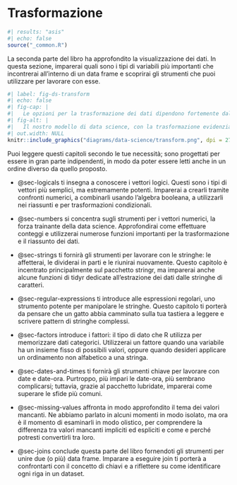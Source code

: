 # Trasformazione {#sec-transform-intro .unnumbered}

```r
#| results: "asis"
#| echo: false
source("_common.R")
```

La seconda parte del libro ha approfondito la visualizzazione dei dati. In questa sezione, imparerai quali sono i tipi di variabili più importanti che incontrerai all'interno di un data frame e scoprirai gli strumenti che puoi utilizzare per lavorare con esse.

```r
#| label: fig-ds-transform
#| echo: false
#| fig-cap: |
#|   Le opzioni per la trasformazione dei dati dipendono fortemente dal tipo di dati coinvolto, che è l'argomento principale di questa parte del libro.
#| fig-alt: |
#|   Il nostro modello di data science, con la trasformazione evidenziata in blu.
#| out.width: NULL
knitr::include_graphics("diagrams/data-science/transform.png", dpi = 270)
```

Puoi leggere questi capitoli secondo le tue necessità; sono progettati per essere in gran parte indipendenti, in modo da poter essere letti anche in un ordine diverso da quello proposto.

-   @sec-logicals ti insegna a conoscere i vettori logici. Questi sono i tipi di vettori più semplici, ma estremamente potenti. Imparerai a crearli tramite confronti numerici, a combinarli usando l'algebra booleana, a utilizzarli nei riassunti e per trasformazioni condizionali.

-   @sec-numbers si concentra sugli strumenti per i vettori numerici, la forza trainante della data science. Approfondirai come effettuare conteggi e utilizzerai numerose funzioni importanti per la trasformazione e il riassunto dei dati.

-   @sec-strings ti fornirà gli strumenti per lavorare con le stringhe: le affetterai, le dividerai in parti e le riunirai nuovamente. Questo capitolo è incentrato principalmente sul pacchetto stringr, ma imparerai anche alcune funzioni di tidyr dedicate all'estrazione dei dati dalle stringhe di caratteri.

-   @sec-regular-expressions ti introduce alle espressioni regolari, uno strumento potente per manipolare le stringhe. Questo capitolo ti porterà da pensare che un gatto abbia camminato sulla tua tastiera a leggere e scrivere pattern di stringhe complessi.

-   @sec-factors introduce i fattori: il tipo di dato che R utilizza per memorizzare dati categorici. Utilizzerai un fattore quando una variabile ha un insieme fisso di possibili valori, oppure quando desideri applicare un ordinamento non alfabetico a una stringa.

-   @sec-dates-and-times ti fornirà gli strumenti chiave per lavorare con date e date-ora. Purtroppo, più impari le date-ora, più sembrano complicarsi; tuttavia, grazie al pacchetto lubridate, imparerai come superare le sfide più comuni.

-   @sec-missing-values affronta in modo approfondito il tema dei valori mancanti. Ne abbiamo parlato in alcuni momenti in modo isolato, ma ora è il momento di esaminarli in modo olistico, per comprendere la differenza tra valori mancanti impliciti ed espliciti e come e perché potresti convertirli tra loro.

-   @sec-joins conclude questa parte del libro fornendoti gli strumenti per unire due (o più) data frame. Imparare a eseguire join ti porterà a confrontarti con il concetto di chiavi e a riflettere su come identificare ogni riga in un dataset.
